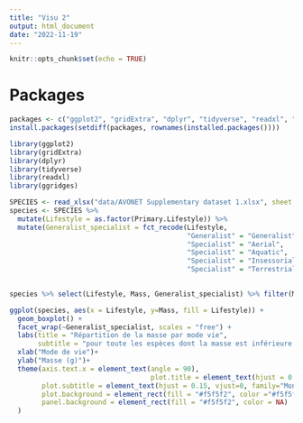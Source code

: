 ```yaml
---
title: "Visu 2"
output: html_document
date: "2022-11-19"
---
```


```r
knitr::opts_chunk$set(echo = TRUE)
```

# Packages 
```r
packages <- c("ggplot2", "gridExtra", "dplyr", "tidyverse", "readxl", "ggridges")
install.packages(setdiff(packages, rownames(installed.packages())))

library(ggplot2)
library(gridExtra)
library(dplyr)
library(tidyverse)
library(readxl)
library(ggridges)
```

```r
SPECIES <- read_xlsx("data/AVONET Supplementary dataset 1.xlsx", sheet = 2)
species <- SPECIES %>% 
  mutate(Lifestyle = as.factor(Primary.Lifestyle)) %>% 
  mutate(Generalist_specialist = fct_recode(Lifestyle, 
                                            "Generalist" = "Generalist", 
                                            "Specialist" = "Aerial",
                                            "Specialist" = "Aquatic", 
                                            "Specialist" = "Insessorial",
                                            "Specialist" = "Terrestrial"))
  
```

```r
species %>% select(Lifestyle, Mass, Generalist_specialist) %>% filter(Mass < 1000) -> species

ggplot(species, aes(x = Lifestyle, y=Mass, fill = Lifestyle)) +
  geom_boxplot() + 
  facet_wrap(~Generalist_specialist, scales = "free") +
  labs(title = "Répartition de la masse par mode vie", 
       subtitle = "pour toute les espèces dont la masse est inférieure à 1kg")+
  xlab("Mode de vie")+
  ylab("Masse (g)")+
  theme(axis.text.x = element_text(angle = 90),
                                   plot.title = element_text(hjust = 0.05, vjust=0, size = 15, family="Montserrat", face="bold"),
        plot.subtitle = element_text(hjust = 0.15, vjust=0, family="Montserrat"),
        plot.background = element_rect(fill = "#f5f5f2", color ="#f5f5f2"),
        panel.background = element_rect(fill = "#f5f5f2", color = NA)
  )
```